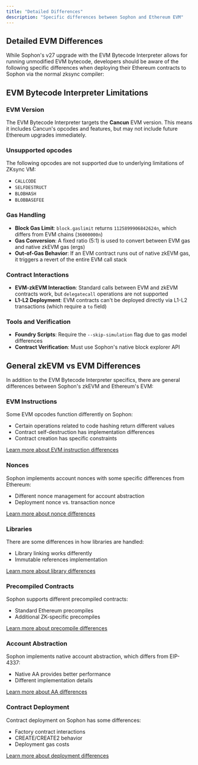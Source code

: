 ```yaml
---
title: "Detailed Differences"
description: "Specific differences between Sophon and Ethereum EVM"
---
```


## Detailed EVM Differences

While Sophon's v27 upgrade with the EVM Bytecode Interpreter allows for running unmodified EVM bytecode, developers should be aware of the following specific differences when deploying their Ethereum contracts to Sophon via the normal zksync compiler:

## EVM Bytecode Interpreter Limitations

### EVM Version

The EVM Bytecode Interpreter targets the **Cancun** EVM version. This means it includes Cancun's opcodes and features, but may not include future Ethereum upgrades immediately.

### Unsupported opcodes

The following opcodes are not supported due to underlying limitations of ZKsync VM:

- `CALLCODE`
- `SELFDESTRUCT`
- `BLOBHASH`
- `BLOBBASEFEE`

### Gas Handling

- **Block Gas Limit**: `block.gaslimit` returns `1125899906842624n`, which differs from EVM chains (`36000000n`)
- **Gas Conversion**: A fixed ratio (5:1) is used to convert between EVM gas and native zkEVM gas (ergs)
- **Out-of-Gas Behavior**: If an EVM contract runs out of native zkEVM gas, it triggers a revert of the entire EVM call stack

### Contract Interactions

- **EVM-zkEVM Interaction**: Standard calls between EVM and zkEVM contracts work, but `delegatecall` operations are not supported
- **L1-L2 Deployment**: EVM contracts can't be deployed directly via L1-L2 transactions (which require a `to` field)

### Tools and Verification

- **Foundry Scripts**: Require the `--skip-simulation` flag due to gas model differences
- **Contract Verification**: Must use Sophon's native block explorer API

## General zkEVM vs EVM Differences

In addition to the EVM Bytecode Interpreter specifics, there are general differences between Sophon's zkEVM and Ethereum's EVM:

### EVM Instructions

Some EVM opcodes function differently on Sophon:

- Certain operations related to code hashing return different values
- Contract self-destruction has implementation differences
- Contract creation has specific constraints

[Learn more about EVM instruction differences](https://docs.zksync.io/zksync-protocol/differences/evm-instructions)

### Nonces

Sophon implements account nonces with some specific differences from Ethereum:

- Different nonce management for account abstraction
- Deployment nonce vs. transaction nonce

[Learn more about nonce differences](https://docs.zksync.io/zksync-protocol/differences/nonces)

### Libraries

There are some differences in how libraries are handled:

- Library linking works differently
- Immutable references implementation

[Learn more about library differences](https://docs.zksync.io/zksync-protocol/differences/libraries)

### Precompiled Contracts

Sophon supports different precompiled contracts:

- Standard Ethereum precompiles
- Additional ZK-specific precompiles

[Learn more about precompile differences](https://docs.zksync.io/zksync-protocol/differences/pre-compiles)

### Account Abstraction

Sophon implements native account abstraction, which differs from EIP-4337:

- Native AA provides better performance
- Different implementation details

[Learn more about AA differences](https://docs.zksync.io/zksync-protocol/differences/native-vs-eip4337)

### Contract Deployment

Contract deployment on Sophon has some differences:

- Factory contract interactions
- CREATE/CREATE2 behavior
- Deployment gas costs

[Learn more about deployment differences](https://docs.zksync.io/zksync-protocol/differences/contract-deployment)
